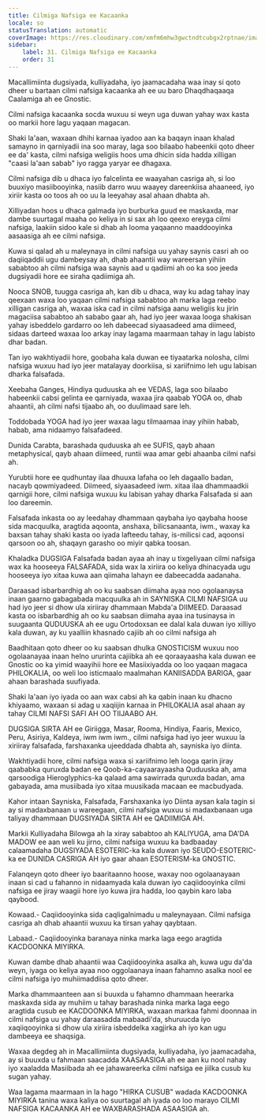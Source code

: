 ```yaml
---
title: Cilmiga Nafsiga ee Kacaanka
locale: so
statusTranslation: automatic
coverImage: https://res.cloudinary.com/xmfm6mhw3gwctndtcubgx2rptnae/image/upload/v1740337243/small_cover_educacion_fundamental_a051170f1c.webp
sidebar:
    label: 31. Cilmiga Nafsiga ee Kacaanka
    order: 31
---
```

Macallimiinta dugsiyada, kulliyadaha, iyo jaamacadaha waa inay si qoto dheer u bartaan cilmi nafsiga kacaanka ah ee uu baro Dhaqdhaqaaqa Caalamiga ah ee Gnostic.

Cilmi nafsiga kacaanka socda wuxuu si weyn uga duwan yahay wax kasta oo markii hore lagu yaqaan magacan.

Shaki la'aan, waxaan dhihi karnaa iyadoo aan ka baqayn inaan khalad samayno in qarniyadii ina soo maray, laga soo bilaabo habeenkii qoto dheer ee da' kasta, cilmi nafsiga weligiis hoos uma dhicin sida hadda xilligan "caasi la'aan sabab" iyo ragga yaryar ee dhagaxa.

Cilmi nafsiga dib u dhaca iyo falcelinta ee waayahan casriga ah, si loo buuxiyo masiibooyinka, nasiib darro wuu waayey dareenkiisa ahaaneed, iyo xiriir kasta oo toos ah oo uu la leeyahay asal ahaan dhabta ah.

Xilliyadan hoos u dhaca galmada iyo burburka guud ee maskaxda, mar dambe suurtagal maaha oo keliya in si sax ah loo qeexo ereyga cilmi nafsiga, laakiin sidoo kale si dhab ah looma yaqaanno maaddooyinka aasaasiga ah ee cilmi nafsiga.

Kuwa si qalad ah u maleynaya in cilmi nafsiga uu yahay saynis casri ah oo daqiiqaddii ugu dambeysay ah, dhab ahaantii way wareersan yihiin sababtoo ah cilmi nafsiga waa saynis aad u qadiimi ah oo ka soo jeeda dugsiyadii hore ee siraha qadiimiga ah.

Nooca SNOB, tuugga casriga ah, kan dib u dhaca, way ku adag tahay inay qeexaan waxa loo yaqaan cilmi nafsiga sababtoo ah marka laga reebo xilligan casriga ah, waxaa iska cad in cilmi nafsiga aanu weligiis ku jirin magaciisa sababtoo ah sababo gaar ah, had iyo jeer waxaa looga shakisan yahay isbeddelo gardarro oo leh dabeecad siyaasadeed ama diimeed, sidaas darteed waxaa loo arkay inay lagama maarmaan tahay in lagu labisto dhar badan.

Tan iyo wakhtiyadii hore, goobaha kala duwan ee tiyaatarka nolosha, cilmi nafsiga wuxuu had iyo jeer matalayay doorkiisa, si xariifnimo leh ugu labisan dharka falsafada.

Xeebaha Ganges, Hindiya quduuska ah ee VEDAS, laga soo bilaabo habeenkii cabsi gelinta ee qarniyada, waxaa jira qaabab YOGA oo, dhab ahaantii, ah cilmi nafsi tijaabo ah, oo duulimaad sare leh.

Toddobada YOGA had iyo jeer waxaa lagu tilmaamaa inay yihiin habab, habab, ama nidaamyo falsafadeed.

Dunida Carabta, barashada quduuska ah ee SUFIS, qayb ahaan metaphysical, qayb ahaan diimeed, runtii waa amar gebi ahaanba cilmi nafsi ah.

Yurubtii hore ee qudhuntay ilaa dhuuxa lafaha oo leh dagaallo badan, nacayb qowmiyadeed. Diimeed, siyaasadeed iwm. xitaa ilaa dhammaadkii qarnigii hore, cilmi nafsiga wuxuu ku labisan yahay dharka Falsafada si aan loo dareemin.

Falsafada inkasta oo ay leedahay dhammaan qaybaha iyo qaybaha hoose sida macquulka, aragtida aqoonta, anshaxa, bilicsanaanta, iwm., waxay ka baxsan tahay shaki kasta oo iyada lafteedu tahay, is-milicsi cad, aqoonsi qarsoon oo ah, shaqayn garasho oo miyir qabka toosan.

Khaladka DUGSIGA Falsafada badan ayaa ah inay u tixgeliyaan cilmi nafsiga wax ka hooseeya FALSAFADA, sida wax la xiriira oo keliya dhinacyada ugu hooseeya iyo xitaa kuwa aan qiimaha lahayn ee dabeecadda aadanaha.

Daraasad isbarbardhig ah oo ku saabsan diimaha ayaa noo ogolaanaysa inaan gaarno gabagabada macquulka ah in SAYNISKA CILMI NAFSIGA uu had iyo jeer si dhow ula xiriiray dhammaan Mabda'a DIIMEED. Daraasad kasta oo isbarbardhig ah oo ku saabsan diimaha ayaa ina tusinaysa in suugaanta QUDUUSKA ah ee ugu Ortodoxsan ee dalal kala duwan iyo xilliyo kala duwan, ay ku yaalliin khasnado cajiib ah oo cilmi nafsiga ah

Baadhitaan qoto dheer oo ku saabsan dhulka GNOSTICISM wuxuu noo ogolaanayaa inaan helno ururinta cajiibka ah ee qoraayaasha kala duwan ee Gnostic oo ka yimid waayihii hore ee Masiixiyadda oo loo yaqaan magaca PHILOKALIA, oo weli loo isticmaalo maalmahan KANIISADDA BARIGA, gaar ahaan barashada suufiyada.

Shaki la'aan iyo iyada oo aan wax cabsi ah ka qabin inaan ku dhacno khiyaamo, waxaan si adag u xaqiijin karnaa in PHILOKALIA asal ahaan ay tahay CILMI NAFSI SAFI AH OO TIIJAABO AH.

DUGSIGA SIRTA AH ee Giriigga, Masar, Rooma, Hindiya, Faaris, Mexico, Peru, Asiriya, Kaldeya, iwm iwm iwm., cilmi nafsiga had iyo jeer wuxuu la xiriiray falsafada, farshaxanka ujeeddada dhabta ah, sayniska iyo diinta.

Wakhtiyadii hore, cilmi nafsiga waxa si xariifnimo leh looga qarin jiray qaababka quruxda badan ee Qoob-ka-cayaarayaasha Quduuska ah, ama qarsoodiga Hieroglyphics-ka qalaad ama sawirrada quruxda badan, ama gabayada, ama musiibada iyo xitaa muusikada macaan ee macbudyada.

Kahor intaan Sayniska, Falsafada, Farshaxanka iyo Diinta aysan kala tagin si ay si madaxbanaan u wareegaan, cilmi nafsiga wuxuu si madaxbanaan uga taliyay dhammaan DUGSIYADA SIRTA AH ee QADIIMIGA AH.

Markii Kulliyadaha Bilowga ah la xiray sababtoo ah KALIYUGA, ama DA'DA MADOW ee aan weli ku jirno, cilmi nafsiga wuxuu ka badbaaday calaamadaha DUGSIYADA ESOTERIC-ka kala duwan iyo SEUDO-ESOTERIC-ka ee DUNIDA CASRIGA AH iyo gaar ahaan ESOTERISM-ka GNOSTIC.

Falanqeyn qoto dheer iyo baaritaanno hoose, waxay noo ogolaanayaan inaan si cad u fahanno in nidaamyada kala duwan iyo caqiidooyinka cilmi nafsiga ee jiray waagii hore iyo kuwa jira hadda, loo qaybin karo laba qaybood.

Kowaad.- Caqiidooyinka sida caqligalnimadu u maleynayaan. Cilmi nafsiga casriga ah dhab ahaantii wuxuu ka tirsan yahay qaybtaan.

Labaad.- Caqiidooyinka baranaya ninka marka laga eego aragtida KACDOONKA MIYIRKA.

Kuwan dambe dhab ahaantii waa Caqiidooyinka asalka ah, kuwa ugu da'da weyn, iyaga oo keliya ayaa noo oggolaanaya inaan fahamno asalka nool ee cilmi nafsiga iyo muhiimaddiisa qoto dheer.

Marka dhammaanteen aan si buuxda u fahamno dhammaan heerarka maskaxda sida ay muhiim u tahay barashada ninka marka laga eego aragtida cusub ee KACDOONKA MIYIRKA, waxaan markaa fahmi doonnaa in cilmi nafsiga uu yahay daraasadda mabaadi'da, shuruucda iyo xaqiiqooyinka si dhow ula xiriira isbeddelka xagjirka ah iyo kan ugu dambeeya ee shaqsiga.

Waxaa degdeg ah in Macallimiinta dugsiyada, kulliyadaha, iyo jaamacadaha, ay si buuxda u fahmaan saacadda XAASAASIGA ah ee aan ku nool nahay iyo xaaladda Masiibada ah ee jahawareerka cilmi nafsiga ee jiilka cusub ku sugan yahay.

Waa lagama maarmaan in la hago "HIRKA CUSUB" wadada KACDOONKA MIYIRKA tanina waxa kaliya oo suurtagal ah iyada oo loo marayo CILMI NAFSIGA KACAANKA AH ee WAXBARASHADA ASAASIGA ah.


